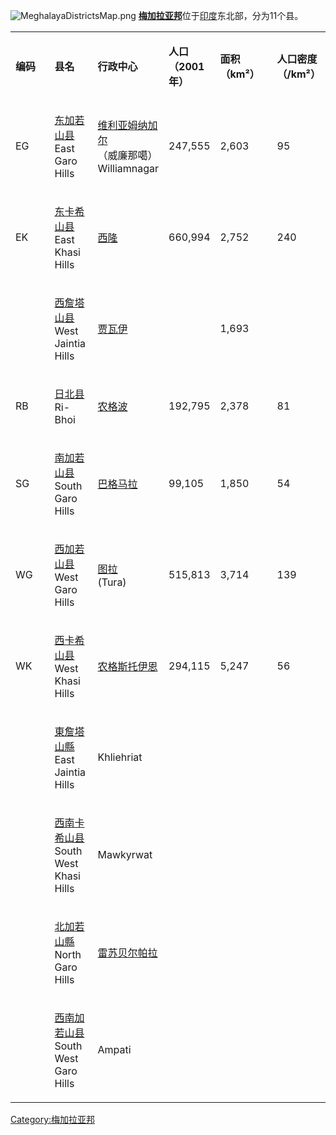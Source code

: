 [[File:MeghalayaDistrictsMap.png|thumb]]
'''[[梅加拉亚邦|梅加拉亚邦]]'''位于[[印度|印度]]东北部，分为11个县。

{| class="wikitable sortable" border=0 cellpadding=1 cellspacing=1 width=60% style="border:1px solid black"
|- bgcolor=#99ccff
| width="5%" | '''编码'''
| width="17%" | '''县名'''
| width="14%" | '''行政中心'''
| width="10%" | '''人口<br/>（2001年）'''
| width="8%" | '''面积<br/>（km²）'''
| width="6%" | '''人口密度<br/>（/km²）'''
|- bgcolor=#F4F9FF
| EG|| [[东加若山县|东加若山县]]<br>East Garo Hills|| [[维利亚姆纳加尔|维利亚姆纳加尔]]<br/>（威廉那噶）<br/>Williamnagar|| 247,555|| 2,603|| 95
|- bgcolor=#F4F9FF
| EK|| [[东卡希山县|东卡希山县]]<br>East Khasi Hills|| [[西隆|西隆]]|| 660,994|| 2,752|| 240
|- bgcolor=#F4F9FF
|  || [[西詹塔山县|西詹塔山县]]<br>West Jaintia Hills|| [[贾瓦伊|贾瓦伊]]||  || 1,693 || 
|- bgcolor=#F4F9FF
| RB|| [[日北县|日北县]]<br>Ri-Bhoi|| [[农格波|农格波]]|| 192,795|| 2,378|| 81
|- bgcolor=#F4F9FF
| SG|| [[南加若山县|南加若山县]]<br>South Garo Hills|| [[巴格马拉|巴格马拉]]|| 99,105|| 1,850|| 54
|- bgcolor=#F4F9FF
| WG|| [[西加若山县|西加若山县]]<br>West Garo Hills|| [[图拉_(梅加拉亚邦)|图拉]]<br>(Tura)|| 515,813|| 3,714|| 139
|- bgcolor=#F4F9FF
| WK|| [[西卡希山县|西卡希山县]]<br>West Khasi Hills|| [[农格斯托伊恩|农格斯托伊恩]]|| 294,115|| 5,247|| 56
|-
|  || [[東詹塔山縣|東詹塔山縣]]<br/>East Jaintia Hills || Khliehriat ||  ||  ||
|-
|  || [[西南卡希山县|西南卡希山县]]<br/>South West Khasi Hills || Mawkyrwat ||  ||  ||
|-
|  || [[北加若山縣|北加若山縣]]<br/>North Garo Hills || [[雷苏贝尔帕拉|雷苏贝尔帕拉]] ||  ||  ||
|-
|  || [[西南加若山县|西南加若山县]]<br/>South West Garo Hills || Ampati ||  ||  ||
|}

{{印度地方行政区划}}

[[Category:梅加拉亚邦|Category:梅加拉亚邦]]